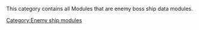 This category contains all Modules that are enemy boss ship data modules.[[Category:Enemy ship modules]]